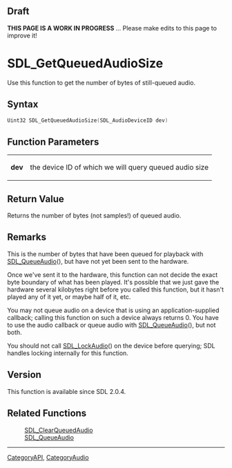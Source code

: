 == Draft ==

'''THIS PAGE IS A WORK IN PROGRESS''' ... Please make edits to this page to improve it!


<!-- #*^*^*^*^*See https://wiki.libsdl.org/SGFunctions for details on editing this page*^*^*^*^* -->


= SDL_GetQueuedAudioSize =
Use this function to get the number of bytes of still-queued audio.




== Syntax ==
<syntaxhighlight lang='c++'>
Uint32 SDL_GetQueuedAudioSize(SDL_AudioDeviceID dev)
</syntaxhighlight>


== Function Parameters ==
{|
|'''dev'''
|the device ID of which we will query queued audio size
|}


== Return Value ==
Returns the number of bytes (not samples!) of queued audio.



== Remarks ==
This is the number of bytes that have been queued for playback with [[SDL_QueueAudio]](), but have not yet been sent to the hardware.

Once we've sent it to the hardware, this function can not decide the exact byte boundary of what has been played. It's possible that we just gave the hardware several kilobytes right before you called this function, but it hasn't played any of it yet, or maybe half of it, etc.

You may not queue audio on a device that is using an application-supplied callback; calling this function on such a device always returns 0.
You have to use the audio callback or queue audio with [[SDL_QueueAudio]](), but not both.

You should not call [[SDL_LockAudio]]() on the device before querying; SDL handles locking internally for this function.


== Version ==
This function is available since SDL 2.0.4.


== Related Functions ==
:[[SDL_ClearQueuedAudio]]
:[[SDL_QueueAudio]]
<!-- #Remove this section if empty -->

----
[[CategoryAPI]], [[CategoryAudio]]
<!-- #See the Style Guide for instructions on editing the footer. -->
